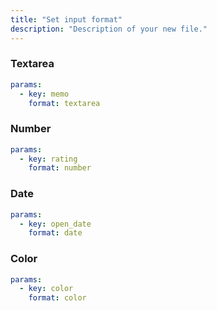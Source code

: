 ```yaml
---
title: "Set input format"
description: "Description of your new file."
---
```


### Textarea

```yaml
params:
  - key: memo
    format: textarea
```

### Number

```yaml
params:
  - key: rating
    format: number
```

### Date

```yaml
params:
  - key: open_date
    format: date
```

### Color

```yaml
params:
  - key: color
    format: color
```